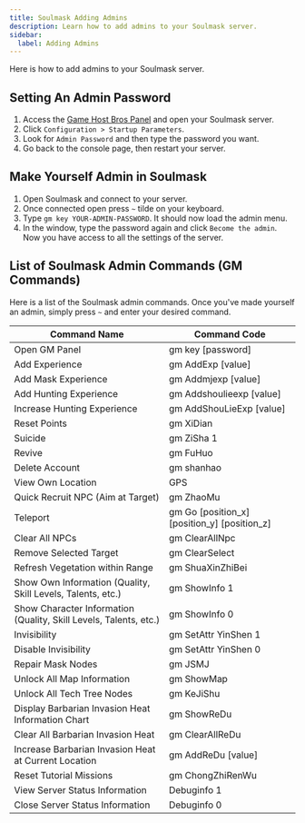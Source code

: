 ```yaml
---
title: Soulmask Adding Admins
description: Learn how to add admins to your Soulmask server.
sidebar:
  label: Adding Admins
---
```


Here is how to add admins to your Soulmask server.

## Setting An Admin Password

1. Access the [Game Host Bros Panel](https://panel.gamehostbros.com/) and open your Soulmask server.
2. Click `Configuration > Startup Parameters`.
3. Look for `Admin Password` and then type the password you want.
4. Go back to the console page, then restart your server.

## Make Yourself Admin in Soulmask

1. Open Soulmask and connect to your server.
2. Once connected open press `~` tilde on your keyboard.
3. Type `gm key YOUR-ADMIN-PASSWORD`. It should now load the admin menu.
4. In the window, type the password again and click `Become the admin`. Now you have access to all the settings of the server.

## List of Soulmask Admin Commands (GM Commands)

Here is a list of the Soulmask admin commands. Once you've made yourself an admin, simply press `~` and enter your desired command.

| Command Name                                   | Command Code                                |
|------------------------------------------------|---------------------------------------------|
| Open GM Panel                                  | gm key [password]                           |
| Add Experience                                 | gm AddExp [value]                           |
| Add Mask Experience                            | gm Addmjexp [value]                         |
| Add Hunting Experience                         | gm Addshoulieexp [value]                    |
| Increase Hunting Experience                    | gm AddShouLieExp [value]                    |
| Reset Points                                   | gm XiDian                                   |
| Suicide                                        | gm ZiSha 1                                  |
| Revive                                         | gm FuHuo                                    |
| Delete Account                                 | gm shanhao                                  |
| View Own Location                              | GPS                                         |
| Quick Recruit NPC (Aim at Target)              | gm ZhaoMu                                   |
| Teleport                                       | gm Go [position_x] [position_y] [position_z]|
| Clear All NPCs                                 | gm ClearAllNpc                              |
| Remove Selected Target                         | gm ClearSelect                              |
| Refresh Vegetation within Range                | gm ShuaXinZhiBei                            |
| Show Own Information (Quality, Skill Levels, Talents, etc.) | gm ShowInfo 1              |
| Show Character Information (Quality, Skill Levels, Talents, etc.) | gm ShowInfo 0              |
| Invisibility                                   | gm SetAttr YinShen 1                        |
| Disable Invisibility                           | gm SetAttr YinShen 0                        |
| Repair Mask Nodes                              | gm JSMJ                                     |
| Unlock All Map Information                     | gm ShowMap                                  |
| Unlock All Tech Tree Nodes                     | gm KeJiShu                                  |
| Display Barbarian Invasion Heat Information Chart | gm ShowReDu                             |
| Clear All Barbarian Invasion Heat              | gm ClearAllReDu                             |
| Increase Barbarian Invasion Heat at Current Location | gm AddReDu [value]                     |
| Reset Tutorial Missions                        | gm ChongZhiRenWu                            |
| View Server Status Information                 | Debuginfo 1                                 |
| Close Server Status Information                | Debuginfo 0                                 |
